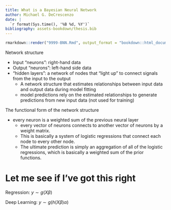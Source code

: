 ```yaml
---
title: What is a Bayesian Neural Network
author: Michael G. DeCrescenzo
date: | 
  `r format(Sys.time(), '%B %d, %Y')` 
bibliography: assets-bookdown/thesis.bib
---
```


```r
rmarkdown::render("9999-BNN.Rmd", output_format = "bookdown::html_document2")
```

$\newcommand{\ind}[0]{\perp \!\!\! \perp}$

Network structure

- Input "neurons": right-hand data
- Output "neurons": left-hand side data
- "hidden layers": a network of nodes that "light up" to connect signals from the input to the output
    - A network structure that estimates relationships between input data and output data during model fitting
    - model predictions rely on the estimated relationships to generate predictions from new input data (not used for training)

The functional form of the network structure

- every neuron is a weighted sum of the previous neural layer
    - every vector of neurons connects to another vector of neurons by a weight matrix. 
    - This is basically a system of logistic regressions that connect each node to every other node.
    - The ultimate prediction is simply an aggregation of all of the logistic regressions, which is basically a weighted sum of the prior functions.




# Let me see if I've got this right

Regression: $y \sim g\left(X\beta\right)$

Deep Learning: $y \sim g\left(h\left(X\beta\right)\alpha\right)$

